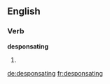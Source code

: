 
==English==

===Verb===
'''desponsating'''

# {{present participle of|[[desponsate]]}}

[[de:desponsating]]
[[fr:desponsating]]
